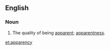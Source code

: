 ==English==

===Noun===
{{en-noun|apparencies}}

# The quality of being [[apparent]]; [[apparentness]].

[[et:apparency]]